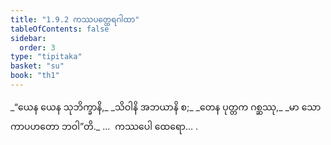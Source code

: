 ```yaml
---
title: "1.9.2 ကဿပတ္ထေရဂါထာ"
tableOfContents: false
sidebar:
  order: 3
type: "tipitaka"
basket: "su"
book: "th1"
---
```



<DynamicBreadcrumb />

<Division number="82" book="th1">

<Paragraph number="185" type="verses" book="th1">
_“ယေန ယေန သုဘိက္ခာနိ,_  
_သိဝါနိ အဘယာနိ စ;_  
_တေန ပုတ္တက ဂစ္ဆဿု,_  
_မာ သောကာပဟတော ဘဝါ”တိ._  


</Paragraph>
</Division>

<Paragraph number="186" type="center" book="th1">
…  ကဿပေါ ထေရော… .
</Paragraph>